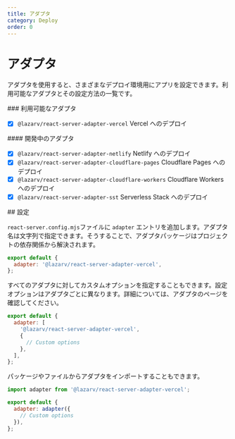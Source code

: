 ```yaml
---
title: アダプタ
category: Deploy
order: 0
---
```



# アダプタ

アダプタを使用すると、さまざまなデプロイ環境用にアプリを設定できます。利用可能なアダプタとその設定方法の一覧です。

<Link name="available-adapters">
### 利用可能なアダプタ
</Link>

- [x] `@lazarv/react-server-adapter-vercel` Vercel へのデプロイ


<Link name="adapters-in-development">
#### 開発中のアダプタ
</Link>

- [x] `@lazarv/react-server-adapter-netlify` Netlify へのデプロイ
- [x] `@lazarv/react-server-adapter-cloudflare-pages` Cloudflare Pages へのデプロイ
- [x] `@lazarv/react-server-adapter-cloudflare-workers` Cloudflare Workers へのデプロイ
- [x] `@lazarv/react-server-adapter-sst` Serverless Stack へのデプロイ

<Link name="configuration">
## 設定
</Link>

`react-server.config.mjs`ファイルに `adapter` エントリを追加します。アダプタ名は文字列で指定できます。そうすることで、アダプタパッケージはプロジェクトの依存関係から解決されます。

```mjs
export default {
  adapter: '@lazarv/react-server-adapter-vercel',
};
```

すべてのアダプタに対してカスタムオプションを指定することもできます。設定オプションはアダプタごとに異なります。詳細については、アダプタのページを確認してください。

```mjs
export default {
  adapter: [
    '@lazarv/react-server-adapter-vercel',
    {
      // Custom options
    },
  ],
};
```

パッケージやファイルからアダプタをインポートすることもできます。

```mjs
import adapter from '@lazarv/react-server-adapter-vercel';

export default {
  adapter: adapter({
    // Custom options
  }),
};
```
